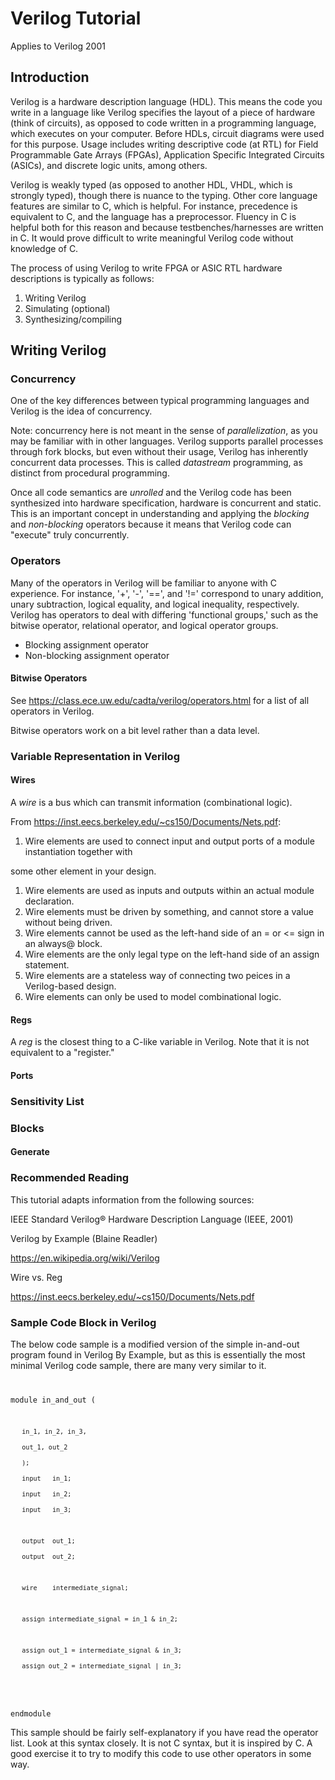 =Verilog Tutorial=
Applies to Verilog 2001

==Introduction==

Verilog is a hardware description language (HDL). This means the code you write in a language like Verilog specifies the layout of a piece of hardware (think of circuits), as opposed to code written in a programming language, which executes on your computer. Before HDLs, circuit diagrams were used for this purpose. 
Usage includes writing descriptive code (at RTL) for Field Programmable Gate Arrays (FPGAs), Application Specific Integrated Circuits (ASICs), and discrete logic units, among others.

Verilog is weakly typed (as opposed to another HDL, VHDL, which is strongly typed), though there is nuance to the typing. Other core language features are similar to C, which is helpful. For instance, precedence is equivalent to C, and the language has a preprocessor. Fluency in C is helpful both for this reason and because testbenches/harnesses are written in C. It would prove difficult to write meaningful Verilog code without knowledge of C.

The process of using Verilog to write FPGA or ASIC RTL hardware descriptions is typically as follows:

# Writing Verilog
# Simulating (optional)
# Synthesizing/compiling

==Writing Verilog== 

===Concurrency===

One of the key differences between typical programming languages and Verilog is the idea of concurrency. 

Note: concurrency here is not meant in the sense of ''parallelization'', as you may be familiar with in other languages. Verilog supports parallel processes through fork blocks, but even without their usage, Verilog has inherently concurrent data processes. This is called ''datastream'' programming, as distinct from procedural programming.

Once all code semantics are ''unrolled'' and the Verilog code has been synthesized into hardware specification, hardware is concurrent and static. This is an important concept in understanding and applying the ''blocking'' and ''non-blocking'' operators because it means that Verilog code can "execute" truly concurrently.

===Operators===

Many of the operators in Verilog will be familiar to anyone with C experience. For instance, '+', '-', '==', and '!=' correspond to unary addition, unary subtraction, logical equality, and logical inequality, respectively. Verilog has operators to deal with differing 'functional groups,' such as the bitwise operator, relational operator, and logical operator groups. 


* Blocking assignment operator
* Non-blocking assignment operator

====Bitwise Operators====

See https://class.ece.uw.edu/cadta/verilog/operators.html for a list of all operators in Verilog. 

Bitwise operators work on a bit level rather than a data level. 

===Variable Representation in Verilog===


====Wires====

A ''wire'' is a bus which can transmit information (combinational logic).

From https://inst.eecs.berkeley.edu/~cs150/Documents/Nets.pdf:

# Wire elements are used to connect input and output ports of a module instantiation together with
some other element in your design.
# Wire elements are used as inputs and outputs within an actual module declaration.
# Wire elements must be driven by something, and cannot store a value without being driven.
# Wire elements cannot be used as the left-hand side of an = or <= sign in an always@ block.
# Wire elements are the only legal type on the left-hand side of an assign statement.
# Wire elements are a stateless way of connecting two peices in a Verilog-based design.
# Wire elements can only be used to model combinational logic.

====Regs====

A ''reg'' is the closest thing to a C-like variable in Verilog. Note that it is not equivalent to a "register." 

====Ports====

===Sensitivity List===

===Blocks===

====Generate====

===Recommended Reading===

This tutorial adapts information from the following sources:

IEEE Standard Verilog® Hardware Description Language (IEEE, 2001)

Verilog by Example (Blaine Readler)

https://en.wikipedia.org/wiki/Verilog

Wire vs. Reg

https://inst.eecs.berkeley.edu/~cs150/Documents/Nets.pdf

===Sample Code Block in Verilog===

The below code sample is a modified version of the simple in-and-out program found in Verilog By Example, but as this is essentially the most minimal Verilog code sample, there are many very similar to it.

<code>

module in_and_out ( 
    in_1, in_2, in_3,
    out_1, out_2
    );
    input   in_1;
    input   in_2;
    input   in_3;
    
    output  out_1;
    output  out_2;
    
    wire    intermediate_signal;
    
    assign intermediate_signal = in_1 & in_2;
    
    assign out_1 = intermediate_signal & in_3;
    assign out_2 = intermediate_signal | in_3;
    
endmodule
</code>

This sample should be fairly self-explanatory if you have read the operator list. Look at this syntax closely. It is not C syntax, but it is inspired by C. A good exercise it to try to modify this code to use other operators in some way.

